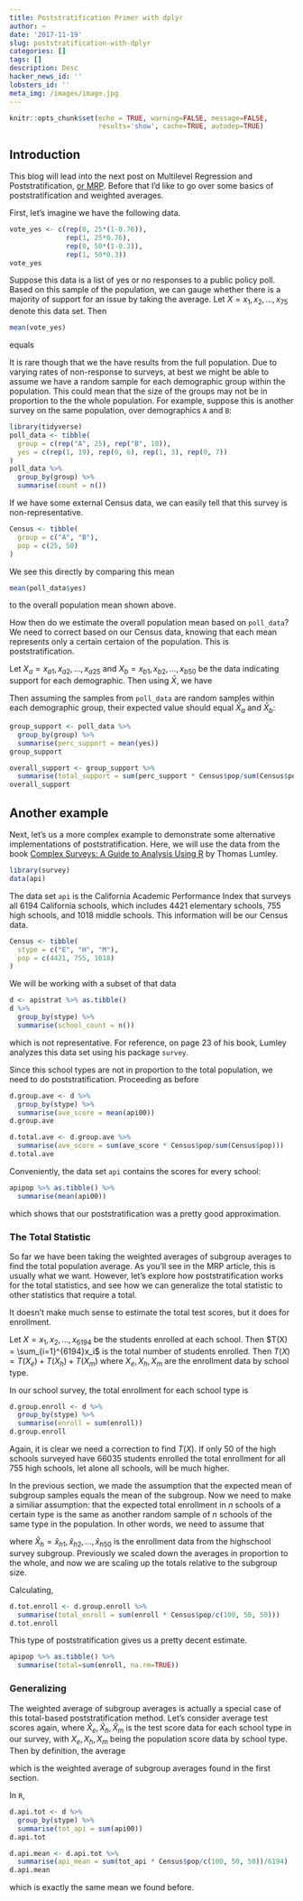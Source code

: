 ```yaml
---
title: Poststratification Primer with dplyr
author: ~
date: '2017-11-19'
slug: poststratification-with-dplyr
categories: []
tags: []
description: Desc
hacker_news_id: ''
lobsters_id: ''
meta_img: /images/image.jpg
---
```


```r
knitr::opts_chunk$set(echo = TRUE, warning=FALSE, message=FALSE, 
                      results='show', cache=TRUE, autodep=TRUE)
```


## Introduction

This blog will lead into the next post on Multilevel Regression and Poststratification, [or MRP](http://andrewgelman.com/2013/10/09/mister-p-whats-its-secret-sauce/). Before that I'd like to go over some basics of poststratification and weighted averages. 

First, let's imagine we have the following data. 

```r
vote_yes <- c(rep(0, 25*(1-0.76)), 
              rep(1, 25*0.76),
              rep(0, 50*(1-0.3)),
              rep(1, 50*0.3))
vote_yes
```

Suppose this data is a list of yes or no responses to a public policy poll. Based on this sample of the population, we can gauge whether there is a majority of support for an issue by taking the average. Let $X = x_1, x_2, \dots, x_{75}$ denote this data set. Then

```r
mean(vote_yes)
```

equals 

\begin{align}
\bar{X} &= \frac{1}{75}\sum_{i=1}^{75}x_i
\end{align}

It is rare though that we the have results from the full population. Due to varying rates of non-response to surveys, at best we might be able to assume we have a random sample for each demographic group within the population. This could mean that the size of the groups may not be in proportion to the the whole population. For example, suppose this is another survey on the same population, over demographics `A` and `B`:

```r
library(tidyverse)
poll_data <- tibble(
  group = c(rep("A", 25), rep("B", 10)),
  yes = c(rep(1, 19), rep(0, 6), rep(1, 3), rep(0, 7))
)
poll_data %>%
  group_by(group) %>%
  summarise(count = n())
```

If we have some external Census data, we can easily tell that this survey is non-representative. 

```r
Census <- tibble(
  group = c("A", "B"),
  pop = c(25, 50)
)
```

We see this directly by comparing this mean

```r
mean(poll_data$yes)
```

to the overall population mean shown above. 

How then do we estimate the overall population mean based on `poll_data`? We need to correct based on our Census data, knowing that each mean represents only a certain certaion of the population. This is poststratification. 

Let $X_a = x_{a1}, x_{a2}, \dots, x_{a25}$ and $X_b = x_{b1}, x_{b2}, \dots, x_{b50}$ be the data indicating support for each demographic. Then using $\bar{X}$, we have

\begin{align*}
\bar{X} &= \frac{1}{75}\sum_{i=1}^{75}x_i \\
&= \frac{1}{75}\left( \sum_{i=1}^{25}x_{ai} + \sum_{i=1}^{75}x_{bi} \right) \\
&= \frac{1}{75}\left(\frac{25}{25} \sum_{i=1}^{25}x_{ai} + \frac{50}{50}\sum_{i=1}^{75}x_{bi} \right) \\
&= \frac{1}{75} \left( 25 \bar{X}_a + 50 \bar{X}_b \right) \\
&= \frac{25}{75}\bar{X}_a + \frac{50}{75} \bar{X}_b
\end{align*}

Then assuming the samples from `poll_data` are random samples within each demographic group, their expected value should equal $\bar{X}_a$ and $\bar{X}_b$:

```r
group_support <- poll_data %>%
  group_by(group) %>%
  summarise(perc_support = mean(yes))
group_support
```
```r
overall_support <- group_support %>%
  summarise(total_support = sum(perc_support * Census$pop/sum(Census$pop)))
overall_support
```


## Another example

Next, let's us a more complex example to demonstrate some alternative implementations of poststratification. Here, we will use the data from the book [Complex Surveys: A Guide to Analysis Using R](http://r-survey.r-forge.r-project.org/svybook/) by Thomas Lumley. 

```r
library(survey)
data(api)
```

The data set `api` is the California Academic Performance Index that surveys all 6194 California schools, which includes 4421 elementary schools, 755 high schools, and 1018 middle schools. This information will be our Census data.

```r
Census <- tibble(
  stype = c("E", "H", "M"),
  pop = c(4421, 755, 1018)
)
```

We will be working with a subset of that data

```r
d <- apistrat %>% as.tibble()
d %>% 
  group_by(stype) %>% 
  summarise(school_count = n())
```

which is not representative. For reference, on page 23 of his book, Lumley analyzes this data set using his package `survey`.


Since this school types are not in proportion to the total population, we need to do poststratification. Proceeding as before

```r
d.group.ave <- d %>% 
  group_by(stype) %>%
  summarise(ave_score = mean(api00))
d.group.ave
```
```r
d.total.ave <- d.group.ave %>%
  summarise(ave_score = sum(ave_score * Census$pop/sum(Census$pop)))
d.total.ave
```

Conveniently, the data set `api` contains the scores for every school:

```r
apipop %>% as.tibble() %>%
  summarise(mean(api00))
```

which shows that our poststratification was a pretty good approximation. 

### The Total Statistic

So far we have been taking the weighted averages of subgroup averages to find the total population average. As you'll see in the MRP article, this is usually what we want. However, let's explore how poststratification works for the total statistics, and see how we can generalize the total statistic to other statistics that require a total.  

It doesn't make much sense to estimate the total test scores, but it does for enrollment. 

Let $X = x_1, x_2, \dots, x_{6194}$ be the students enrolled at each school. Then $T(X) = \sum_{i=1}^{6194}x_i$ is the total number of students enrolled. Then $T(X) = T(X_e) + T(X_h) + T(X_m)$ where $X_e, X_h, X_m$ are the enrollment data by school type. 

In our school survey, the total enrollment for each school type is

```r
d.group.enroll <- d %>% 
  group_by(stype) %>%
  summarise(enroll = sum(enroll))
d.group.enroll
```

Again, it is clear we need a correction to find $T(X)$. If only 50 of the high schools surveyed have 66035 students enrolled the total enrollment for all 755 high schools, let alone all schools, will be much higher. 

In the previous section, we made the assumption that the expected mean of subgroup samples equals the mean of the subgroup. Now we need to make a similiar assumption: that the expected total enrollment in $n$ schools of a certain type is the same as another random sample of $n$ schools of the same type in the population. In other words, we need to assume that

\begin{align}
T(X_h) &= \sum_{i=1}^{755}x_{hi} \\
&= \sum_{i=1}^{50}x_{hi} + \sum_{i=51}^{100}x_{hi} + \cdots + \sum_{i=701}^{750}x_{hi} + \sum_{i=751}^{755}x_{hi}   \\
&\approx \frac{755}{50}\sum_{i = 1}^{50} \hat{x}_{hi}
\end{align}

where $\hat{X}_h = \hat{x}_{h1}, \hat{x}_{h2}, \dots, \hat{x}_{h50}$ is the enrollment data from the highschool survey subgroup. Previously we scaled down the averages in proportion to the whole, and now we are scaling up the totals relative to the subgroup size. 

Calculating,

```r
d.tot.enroll <- d.group.enroll %>%
  summarise(total_enroll = sum(enroll * Census$pop/c(100, 50, 50)))
d.tot.enroll
```

This type of poststratification gives us a pretty decent estimate.

```r
apipop %>% as.tibble() %>%
  summarise(total=sum(enroll, na.rm=TRUE))
```

### Generalizing

The weighted average of subgroup averages is actually a special case of this total-based poststratification method. Let's consider average test scores again, where $\hat{X}_e, \hat{X}_h, \hat{X}_m$ is the test score data for each school type in our survey, with $X_e, X_h, X_m$ being the population score data by school type. Then by definition, the average

\begin{align}
\bar{X} &= \frac{1}{6194}\left( T(X_e) + T(X_h) + T(X_m) \right) \\
&\approx \frac{1}{6194}\left(\frac{4421}{100} T(\bar{X}_e) + \frac{755}{50} T(\bar{X}_h) + \frac{1018}{50} T(\bar{X}_m)        \right) \\
&= \frac{4421}{6194} \frac{T(\bar{X}_e)}{100} + \frac{755}{6194} \frac{T(\bar{X}_h)}{50} + \frac{1018}{6194} \frac{T(\bar{X}_m)}{50}      \\
&\approx \frac{4421}{6194} \bar{X}_e + \frac{755}{6194} \bar{X}_h + \frac{1018}{6194} \bar{X}_m
\end{align}

which is the weighted average of subgroup averages found in the first section. 

In `R`,

```r
d.api.tot <- d %>%
  group_by(stype) %>%
  summarise(tot_api = sum(api00))
d.api.tot
```
```r
d.api.mean <- d.api.tot %>%
  summarise(api_mean = sum(tot_api * Census$pop/c(100, 50, 50))/6194)
d.api.mean
```

which is exactly the same mean we found before. 





